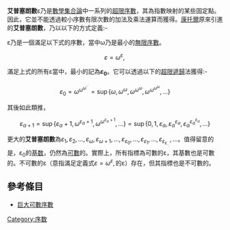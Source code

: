 {{about|數學集合論中的序數|物理學中的 ε<sub>0</sub>|真空电容率}}



{{expand|time=2016-09-25T14:37:02+00:00}}
{{unreferenced|time=2016-09-25T14:37:02+00:00}}
'''艾普塞朗數'''ε乃是[[數學|數學]][[集合論|集合論]]中一系列的[[超限數|超限序數]]，其為指數映射的某些固定點。因此，它並不能透過較小序數有限次數的加法及乘法運算而獲得。[[格奥尔格·康托尔|康托爾]]原來引進的'''艾普塞朗數'''，乃以以下的方式定義:-

ε乃是一個滿足以下式的序數，當中ω乃是最小的[[無限|無限]][[序數|序數]]。

:<math>\varepsilon = \omega^\varepsilon, \, </math>

滿足上式的所有ε當中，最小的記為'''''ε''<sub>0</sub>'''。它可以透過以下的[[超限遞歸|超限遞歸]]法獲得:-

:<math>\varepsilon_0 = \omega^{\omega^{\omega^{\cdot^{\cdot^\cdot}}}} = \sup \{ \omega, \omega^{\omega}, \omega^{\omega^{\omega}}, \omega^{\omega^{\omega^\omega}}, \dots \}</math>

其後如此類推，

:<math>\varepsilon_{\alpha + 1} = \sup\{\varepsilon_\alpha + 1, \omega^{\varepsilon_\alpha + 1}, \omega^{\omega^{\varepsilon_\alpha + 1}}, \dots\} = \sup\{0, 1, \varepsilon_\alpha, \varepsilon_\alpha^{\varepsilon_\alpha}, \varepsilon_\alpha^{\varepsilon_\alpha^{\varepsilon_\alpha}}, \dots\}</math>

更大的'''艾普塞朗數'''為<math>\varepsilon_1, \varepsilon_2,\ldots,\varepsilon_\omega, \varepsilon_{\omega+1}, \ldots, \varepsilon_{\varepsilon_0}, \ldots, \varepsilon_{\varepsilon_1}, \ldots, \varepsilon_{\varepsilon_{\varepsilon_{\cdot_{\cdot_{\cdot}}}}},\ldots</math>。值得留意的是，ε<sub>0</sub>的[[基数_(数学)|基数]]，仍然為[[可數|可數]]的。實際上，所有指標為可數的ε，其基數也是可數的。不可數的ε（意指滿足定義式<math>\varepsilon = \omega^\varepsilon, \, </math>的ε）存在，但其指標也是不可數的。

==參考條目==
*[[巨大可數序數|巨大可數序數]]

[[Category:序数|Category:序数]]